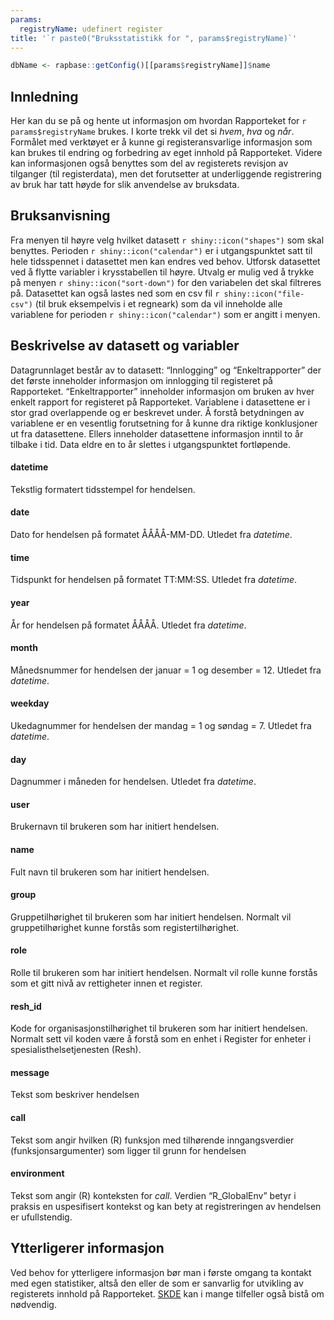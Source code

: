 ```yaml
---
params:
  registryName: udefinert register
title: '`r paste0("Bruksstatistikk for ", params$registryName)`'
---
```


```r
dbName <- rapbase::getConfig()[[params$registryName]]$name
```

## Innledning
Her kan du se på og hente ut informasjon om hvordan Rapporteket for `r params$registryName` brukes. I korte trekk vil det si _hvem_, _hva_ og _når_. Formålet med verktøyet er å kunne gi registeransvarlige informasjon som kan brukes til endring og forbedring av eget innhold på Rapporteket. Videre kan informasjonen også benyttes som del av registerets revisjon av tilganger (til registerdata), men det forutsetter at underliggende registrering av bruk har tatt høyde for slik anvendelse av bruksdata.

## Bruksanvisning
Fra menyen til høyre velg hvilket datasett `r shiny::icon("shapes")` som skal benyttes. Perioden `r shiny::icon("calendar")` er i utgangspunktet satt til hele tidsspennet i datasettet men kan endres ved behov. Utforsk datasettet ved å flytte variabler i krysstabellen til høyre. Utvalg er mulig ved å trykke på menyen `r shiny::icon("sort-down")` for den variabelen det skal filtreres på. Datasettet kan også lastes ned som en csv fil `r shiny::icon("file-csv")` (til bruk eksempelvis i et regneark) som da vil inneholde alle variablene for perioden `r shiny::icon("calendar")` som er angitt i menyen.

## Beskrivelse av datasett og variabler
Datagrunnlaget består av to datasett: "Innlogging" og "Enkeltrapporter" der det første inneholder informasjon om innlogging til registeret på Rapporteket. "Enkeltrapporter" inneholder informasjon om bruken av hver enkelt rapport for registeret på Rapporteket. Variablene i datasettene er i stor grad overlappende og er beskrevet under. Å forstå betydningen av variablene er en vesentlig forutsetning for å kunne dra riktige konklusjoner ut fra datasettene. Ellers inneholder datasettene informasjon inntil to år tilbake i tid. Data eldre en to år slettes i utgangspunktet fortløpende.

#### datetime
Tekstlig formatert tidsstempel for hendelsen.

#### date
Dato for hendelsen på formatet ÅÅÅÅ-MM-DD. Utledet fra _datetime_.

#### time
Tidspunkt for hendelsen på formatet TT:MM:SS. Utledet fra _datetime_.

#### year
År for hendelsen på formatet ÅÅÅÅ. Utledet fra _datetime_.

#### month
Månedsnummer for hendelsen der januar = 1 og desember = 12. Utledet fra _datetime_.

#### weekday
Ukedagnummer for hendelsen der mandag = 1 og søndag = 7. Utledet fra _datetime_.

#### day
Dagnummer i måneden for hendelsen. Utledet fra _datetime_.

#### user
Brukernavn til brukeren som har initiert hendelsen.

#### name
Fult navn til brukeren som har initiert hendelsen.

#### group
Gruppetilhørighet til brukeren som har initiert hendelsen. Normalt vil gruppetilhørighet kunne forstås som registertilhørighet.

#### role
Rolle til brukeren som har initiert hendelsen. Normalt vil rolle kunne forstås som et gitt nivå av rettigheter innen et register.

#### resh_id
Kode for organisasjonstilhørighet til brukeren som har initiert hendelsen. Normalt sett vil koden være å forstå som en enhet i Register for enheter i spesialisthelsetjenesten (Resh).

#### message
Tekst som beskriver hendelsen

#### call
Tekst som angir hvilken (R) funksjon med tilhørende inngangsverdier (funksjonsargumenter) som ligger til grunn for hendelsen

#### environment
Tekst som angir (R) konteksten for _call_. Verdien "R_GlobalEnv" betyr i praksis en uspesifisert kontekst og kan bety at registreringen av hendelsen er ufullstendig.


## Ytterligerer informasjon
Ved behov for ytterligere informasjon bør man i første omgang ta kontakt med egen statistiker, altså den eller de som er sanvarlig for utvikling av registerets innhold på Rapporteket. [SKDE](mailto:rapporteket@helse-nord.no) kan i mange tilfeller også bistå om nødvendig.